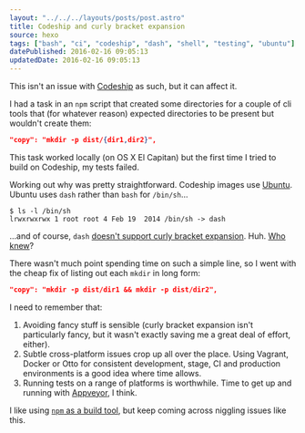 ```yaml
---
layout: "../../../layouts/posts/post.astro"
title: Codeship and curly bracket expansion
source: hexo
tags: ["bash", "ci", "codeship", "dash", "shell", "testing", "ubuntu"]
datePublished: 2016-02-16 09:05:13
updatedDate: 2016-02-16 09:05:13
---
```


This isn't an issue with [Codeship](https://codeship.com/) as such, but it can affect it.

I had a task in an `npm` script that created some directories for a couple of cli tools that (for whatever reason) expected directories to be present but wouldn't create them:

```json
"copy": "mkdir -p dist/{dir1,dir2}",
```

This task worked locally (on OS X El Capitan) but the first time I tried to build on Codeship, my tests failed.

Working out why was pretty straightforward. Codeship images use [Ubuntu](https://codeship.com/documentation/security/vm-and-Infrastructure/). Ubuntu uses `dash` rather than `bash` for `/bin/sh`…

```shell
$ ls -l /bin/sh
lrwxrwxrwx 1 root root 4 Feb 19  2014 /bin/sh -> dash
```

…and of course, `dash` [doesn't support curly bracket expansion](https://lwn.net/Articles/343924/). Huh. [Who knew](http://ubuntuforums.org/showthread.php?t=1535185)?

There wasn't much point spending time on such a simple line, so I went with the cheap fix of listing out each `mkdir` in long form:

```json
"copy": "mkdir -p dist/dir1 && mkdir -p dist/dir2",
```

I need to remember that:

1. Avoiding fancy stuff is sensible (curly bracket expansion isn't particularly fancy, but it wasn't exactly saving me a great deal of effort, either).
2. Subtle cross-platform issues crop up all over the place. Using Vagrant, Docker or Otto for consistent development, stage, CI and production environments is a good idea where time allows.
3. Running tests on a range of platforms is worthwhile. Time to get up and running with [Appveyor](http://www.appveyor.com/), I think.

I like using [`npm` as a build tool](http://blog.keithcirkel.co.uk/how-to-use-npm-as-a-build-tool/), but keep coming across niggling issues like this.
